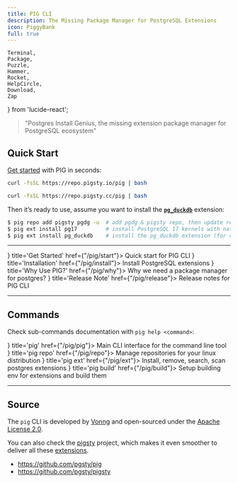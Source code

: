 ```yaml
---
title: PIG CLI
description: The Missing Package Manager for PostgreSQL Extensions
icon: PiggyBank
full: true
---
```



    Terminal,
    Package,
    Puzzle,
    Hammer,
    Rocket,
    HelpCircle,
    Download,
    Zap
} from 'lucide-react';


> "Postgres Install Genius, the missing extension package manager for PostgreSQL ecosystem"

## Quick Start

[Get started](/pig/start) with PIG in seconds:

```bash tab="default"
curl -fsSL https://repo.pigsty.io/pig | bash
```
```bash tab="mirror"
curl -fsSL https://repo.pigsty.cc/pig | bash
```

Then it’s ready to use, assume you want to install the [**`pg_duckdb`**](/e/pg_duckdb/) extension:

```bash
$ pig repo add pigsty pgdg -u  # add pgdg & pigsty repo, then update repo cache
$ pig ext install pg17         # install PostgreSQL 17 kernels with native PGDG packages
$ pig ext install pg_duckdb    # install the pg_duckdb extension (for current pg17)
```

--------

<Cards>
    <Card icon={<Zap className="text-green-500"/>} title='Get Started' href={"/pig/start"}>
        Quick start for PIG CLI
    </Card>
    <Card icon={<Download className="text-blue-600"/>} title='Installation' href={"/pig/install"}>
        Install PostgreSQL extensions
    </Card>
    <Card icon={<HelpCircle className="text-purple-600"/>} title='Why Use PIG?' href={"/pig/why"}>
        Why we need a package manager for postgres?
    </Card>
    <Card icon={<Rocket className="text-orange-500"/>} title='Release Note' href={"/pig/release"}>
        Release notes for PIG CLI
    </Card>
</Cards>




--------

## Commands

Check sub-commands documentation with `pig help <command>`:

<Cards>
    <Card icon={<Terminal className="text-slate-600"/>} title='pig' href={"/pig/pig"}>
        Main CLI interface for the command line tool
    </Card>
    <Card icon={<Package className="text-indigo-600"/>} title='pig repo' href={"/pig/repo"}>
        Manage repositories for your linux distribution
    </Card>
    <Card icon={<Puzzle className="text-emerald-600"/>} title='pig ext' href={"/pig/ext"}>
        Install, remove, search, scan postgres extensions
    </Card>
    <Card icon={<Hammer className="text-amber-600"/>} title='pig build' href={"/pig/build"}>
        Setup building env for extensions and build them
    </Card>
</Cards>


--------

## Source

The `pig` CLI is developed by [Vonng](https://vonng.com/en/) and open-sourced under the [Apache License 2.0](https://github.com/pgsty/pig/?tab=Apache-2.0-1-ov-file#readme).

You can also check the [pigsty](https://pgsty.com) project, which makes it even smoother to deliver all these [extensions](/usage).

- https://github.com/pgsty/pig
- https://github.com/pgsty/pigsty
